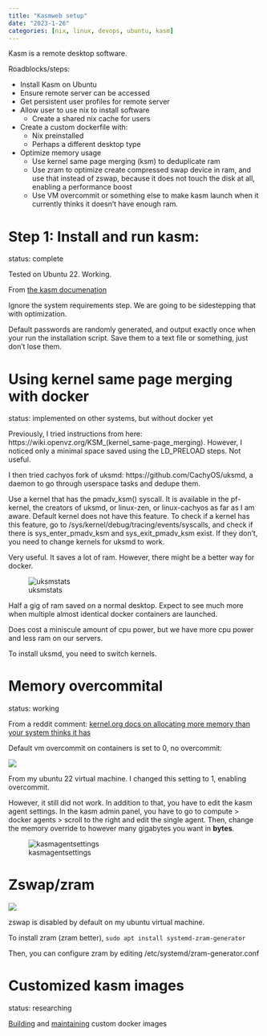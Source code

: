 ```yaml
---
title: "Kasmweb setup"
date: "2023-1-26"
categories: [nix, linux, devops, ubuntu, kasm]
---
```


Kasm is a remote desktop software.


Roadblocks/steps: 

* Install Kasm on Ubuntu
* Ensure remote server can be accessed
* Get persistent user profiles for remote server 
* Allow user to use nix to install software
    * Create a shared nix cache for users
* Create a custom dockerfile with: 
    * Nix preinstalled
    * Perhaps a different desktop type
* Optimize memory usage
    * Use kernel same page merging (ksm) to deduplicate ram
    * Use zram to optimize create  compressed swap device in ram, and use that instead of zswap, because it does not touch the disk at all, enabling a performance boost
    * Use VM overcommit or something else to make kasm launch when it currently thinks it doesn't have enough ram. 


# Step 1: Install and run kasm:

status: complete

Tested on Ubuntu 22. Working.

From [the kasm documenation](https://www.kasmweb.com/docs/latest/install/single_server_install.html)

Ignore the system requirements step. We are going to be sidestepping that with optimization.

Default passwords are randomly generated, and output exactly once when your run the installation script. Save them to a text file or something, just don't lose them. 

# Using kernel same page merging with docker
status: implemented on other systems, but without docker yet

Previously, I tried instructions from here: https://wiki.openvz.org/KSM_(kernel_same-page_merging). However, I noticed only a minimal space saved using the LD_PRELOAD steps. Not useful. 

I then tried cachyos fork of uksmd: https://github.com/CachyOS/uksmd, a daemon to go through userspace tasks and dedupe them.

Use a kernel that has the pmadv_ksm() syscall. It is available in the pf-kernel, the creators of uksmd, or linux-zen, or linux-cachyos as far as I am aware. Default kernel does not have this feature. To check if a kernel has this feature, go to /sys/kernel/debug/tracing/events/syscalls, and check if there is sys_enter_pmadv_ksm
and sys_exit_pmadv_ksm exist. If they don't, you need to change kernels for uksmd to work. 

Very useful. It saves a lot of ram. However, there might be a better way for docker. 

![uksmstats](uksmdstatsdesktop.png)

Half a gig of ram saved on a normal desktop. Expect to see much more when multiple almost identical docker containers are launched. 

Does cost a miniscule amount of cpu power, but we have more cpu power and less ram on our servers. 

To install uksmd, you need to switch kernels. 

# Memory overcommital
status: working

From a reddit comment: [kernel.org docs on allocating more memory than your system thinks it has](https://www.kernel.org/doc/Documentation/vm/overcommit-accounting)

Default vm overcommit on containers is set to 0, no overcommit:

![](defaultvmovercommit.png)

From my ubuntu 22 virtual machine. I changed this setting to 1, enabling overcommit.

However, it still did not work. In addition to that, you have to edit the kasm agent settings. In the kasm admin panel, you have to go to compute > docker agents > scroll to the right and edit the single agent. Then, change the memory override to however many gigabytes you want in **bytes**. 

![kasmagentsettings](agentsettings.png)

# Zswap/zram

![](zswap.png)

zswap is disabled by default on my ubuntu virtual machine.


To install zram (zram better), `sudo apt install systemd-zram-generator`

Then, you can configure zram by editing /etc/systemd/zram-generator.conf


# Customized kasm images
status: researching

[Building](https://www.kasmweb.com/docs/latest/how_to/building_images.html) and [maintaining](https://www.kasmweb.com/docs/latest/how_to/building_images.html) custom docker images





